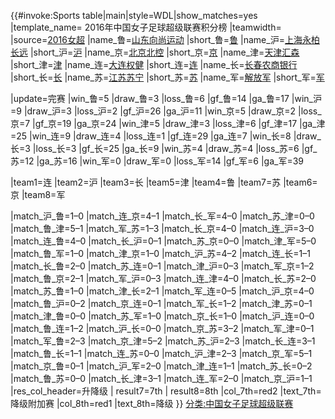 {{#invoke:Sports table|main|style=WDL|show_matches=yes
|template_name= 2016年中国女子足球超级联赛积分榜
|teamwidth= 
<!-- |class_rules= -->
|source=[http://cwsl.lesports.com/ 2016女超]
<!-- 定义参赛队名称 -->
|name_鲁=[[山东精花女子足球俱乐部|山东向尚运动]] |short_鲁=[[山东精花女子足球俱乐部|鲁]]
|name_沪=[[上海农商银行女子足球队|上海永柏长远]] |short_沪=[[上海农商银行女子足球队|沪]]
|name_京=[[北京北控凤凰足球俱乐部|北京北控]] |short_京=[[北京北控凤凰足球俱乐部|京]]
|name_津=[[天津汇森女子足球俱乐部|天津汇森]] |short_津=[[天津汇森女子足球俱乐部|津]]
|name_连=[[大连权健足球俱乐部|大连权健]] |short_连=[[大连权健足球俱乐部|连]]
|name_长=[[长春大众卓越女子足球俱乐部|长春农商银行]] |short_长=[[长春大众卓越女子足球俱乐部|长]]
|name_苏=[[江苏苏宁女子足球俱乐部|江苏苏宁]] |short_苏=[[江苏苏宁女子足球俱乐部|苏]]
|name_军=[[解放军女子足球队|解放军]] |short_军=[[解放军女子足球队|军]]

<!-- 实时更新：球队战绩，包括日期 -->
|update=完赛
|win_鲁=5 |draw_鲁=3 |loss_鲁=6 |gf_鲁=14 |ga_鲁=17 
|win_沪=9 |draw_沪=3 |loss_沪=2 |gf_沪=26 |ga_沪=11 
|win_京=5 |draw_京=2 |loss_京=7 |gf_京=19 |ga_京=24 
|win_津=5 |draw_津=3 |loss_津=6 |gf_津=17 |ga_津=25 
|win_连=9 |draw_连=4 |loss_连=1 |gf_连=29 |ga_连=7 
|win_长=8 |draw_长=3 |loss_长=3 |gf_长=25 |ga_长=9 
|win_苏=4 |draw_苏=4 |loss_苏=6 |gf_苏=12 |ga_苏=16 
|win_军=0 |draw_军=0 |loss_军=14 |gf_军=6 |ga_军=39

<!-- 实时更新：球队排名，排名不要并列 -->
|team1=连 |team2=沪 |team3=长 |team5=津 |team4=鲁 |team7=苏 |team6=京 |team8=军

<!-- 实时更新：每轮比赛结果 -->
<!-- 第 01 轮-->
|match_沪_鲁=1–0
|match_连_京=4–1
|match_长_军=4–0
|match_苏_津=0–0
<!-- 第 02 轮-->
|match_鲁_津=5–1
|match_军_苏=1–3
|match_长_京=4–0
|match_连_沪=3–0
<!-- 第 03 轮-->
|match_连_鲁=4–0
|match_长_沪=0–1
|match_苏_京=0–0
|match_津_军=5–0
<!-- 第 04 轮-->
|match_鲁_军=1–0
|match_津_京=1–0
|match_沪_苏=4–2
|match_连_长=1–1
<!-- 第 05 轮-->
|match_长_鲁=2–0
|match_苏_连=0–1
|match_津_沪=0–3
|match_军_京=1–2
<!-- 第 06 轮-->
|match_鲁_京=2–1
|match_军_沪=0–3
|match_连_津=4–0
|match_长_苏=2–0
<!-- 第 07 轮-->
|match_苏_鲁=1–0
|match_津_长=2–1
|match_军_连=0–5
|match_沪_京=4–0
<!-- 第 08 轮-->
|match_鲁_沪=0–2
|match_京_连=0–1
|match_军_长=1–2
|match_津_苏=0–1
<!-- 第 09 轮-->
|match_津_鲁=0–0
|match_苏_军=1–0
|match_京_长=1–0
|match_沪_连=0–0
<!-- 第 10 轮-->
|match_鲁_连=1–2
|match_沪_长=0–0
|match_京_苏=3–2
|match_军_津=0–1
<!-- 第 11 轮-->
|match_军_鲁=2–3
|match_京_津=5–2
|match_苏_沪=2–3
|match_长_连=3–1
<!-- 第 12 轮-->
|match_鲁_长=1–1
|match_连_苏=0–0
|match_沪_津=2–3
|match_京_军=5–1
<!-- 第 13 轮-->
|match_京_鲁=0–1
|match_沪_军=2–0
|match_津_连=1–1
|match_苏_长=0–2
<!-- 第 14 轮-->
|match_鲁_苏=0–0
|match_长_津=3–1
|match_连_军=2–0
|match_京_沪=1–1
<!-- 名次资格或升降级信息 -->
|res_col_header=升降级
<!-- |result1=1st |result2=2nd |result3=3rd -->
| result7=7th | result8=8th
<!-- |col_1st=green1 |text_1st= -->
|col_7th=red2 |text_7th=降级附加赛
|col_8th=red1 |text_8th=降级
}}
<noinclude>
[[分类:中国女子足球超级联赛]]
</noinclude>